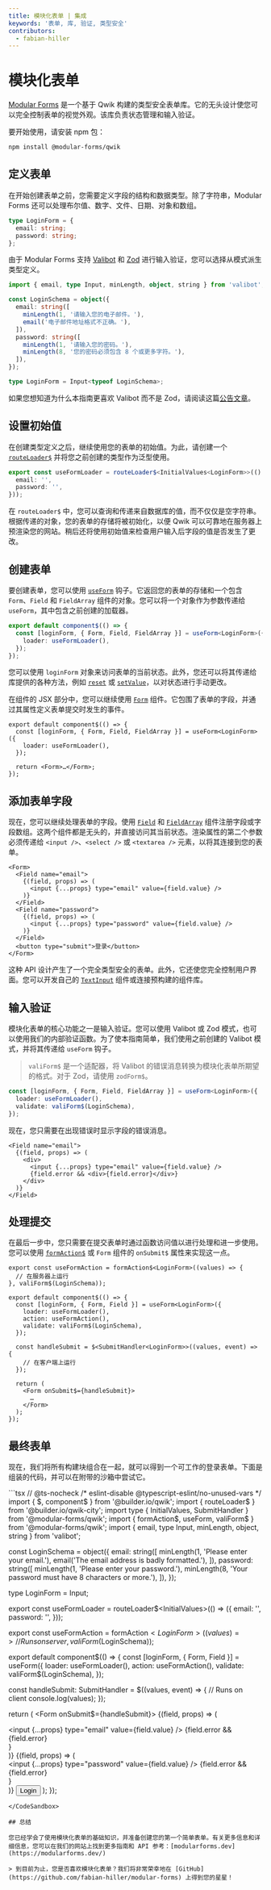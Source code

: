 ```yaml
---
title: 模块化表单 | 集成
keywords: '表单, 库, 验证, 类型安全'
contributors:
  - fabian-hiller
---
```



# 模块化表单

[Modular Forms](https://modularforms.dev/) 是一个基于 Qwik 构建的类型安全表单库。它的无头设计使您可以完全控制表单的视觉外观。该库负责状态管理和输入验证。

要开始使用，请安装 npm 包：

```bash
npm install @modular-forms/qwik
```

## 定义表单

在开始创建表单之前，您需要定义字段的结构和数据类型。除了字符串，Modular Forms 还可以处理布尔值、数字、文件、日期、对象和数组。

```ts
type LoginForm = {
  email: string;
  password: string;
};
```

由于 Modular Forms 支持 [Valibot](https://valibot.dev/) 和 [Zod](https://zod.dev/) 进行输入验证，您可以选择从模式派生类型定义。

```ts
import { email, type Input, minLength, object, string } from 'valibot';

const LoginSchema = object({
  email: string([
    minLength(1, '请输入您的电子邮件。'),
    email('电子邮件地址格式不正确。'),
  ]),
  password: string([
    minLength(1, '请输入您的密码。'),
    minLength(8, '您的密码必须包含 8 个或更多字符。'),
  ]),
});

type LoginForm = Input<typeof LoginSchema>;
```

如果您想知道为什么本指南更喜欢 Valibot 而不是 Zod，请阅读这篇[公告文章](https://www.builder.io/blog/introducing-valibot)。

## 设置初始值

在创建类型定义之后，继续使用您的表单的初始值。为此，请创建一个 [`routeLoader$`](../../route-loader/) 并将您之前创建的类型作为泛型使用。

```ts
export const useFormLoader = routeLoader$<InitialValues<LoginForm>>(() => ({
  email: '',
  password: '',
}));
```

在 `routeLoader$` 中，您可以查询和传递来自数据库的值，而不仅仅是空字符串。根据传递的对象，您的表单的存储将被初始化，以便 Qwik 可以可靠地在服务器上预渲染您的网站。稍后还将使用初始值来检查用户输入后字段的值是否发生了更改。

## 创建表单

要创建表单，您可以使用 [`useForm`](https://modularforms.dev/qwik/api/useForm) 钩子。它返回您的表单的存储和一个包含 `Form`、`Field` 和 `FieldArray` 组件的对象。您可以将一个对象作为参数传递给 `useForm`，其中包含之前创建的加载器。

```ts
export default component$(() => {
  const [loginForm, { Form, Field, FieldArray }] = useForm<LoginForm>({
    loader: useFormLoader(),
  });
});
```

您可以使用 `loginForm` 对象来访问表单的当前状态。此外，您还可以将其传递给库提供的各种方法，例如 [`reset`](https://modularforms.dev/qwik/api/reset) 或 [`setValue`](https://modularforms.dev/qwik/api/setValue)，以对状态进行手动更改。

在组件的 JSX 部分中，您可以继续使用 [`Form`](https://modularforms.dev/qwik/api/Form) 组件。它包围了表单的字段，并通过其属性定义表单提交时发生的事件。

```tsx
export default component$(() => {
  const [loginForm, { Form, Field, FieldArray }] = useForm<LoginForm>({
    loader: useFormLoader(),
  });

  return <Form>…</Form>;
});
```

## 添加表单字段

现在，您可以继续处理表单的字段。使用 [`Field`](https://modularforms.dev/qwik/api/Field) 和 [`FieldArray`](https://modularforms.dev/qwik/api/FieldArray) 组件注册字段或字段数组。这两个组件都是无头的，并直接访问其当前状态。渲染属性的第二个参数必须传递给 `<input />`、`<select />` 或 `<textarea />` 元素，以将其连接到您的表单。

```tsx
<Form>
  <Field name="email">
    {(field, props) => (
      <input {...props} type="email" value={field.value} />
    )}
  </Field>
  <Field name="password">
    {(field, props) => (
      <input {...props} type="password" value={field.value} />
    )}
  </Field>
  <button type="submit">登录</button>
</Form>
```

这种 API 设计产生了一个完全类型安全的表单。此外，它还使您完全控制用户界面。您可以开发自己的 [`TextInput`](https://modularforms.dev/qwik/guides/input-components) 组件或连接预构建的组件库。

## 输入验证

模块化表单的核心功能之一是输入验证。您可以使用 Valibot 或 Zod 模式，也可以使用我们的内部验证函数。为了使本指南简单，我们使用之前创建的 Valibot 模式，并将其传递给 `useForm` 钩子。

> `valiForm$` 是一个适配器，将 Valibot 的错误消息转换为模块化表单所期望的格式。对于 Zod，请使用 `zodForm$`。

```ts
const [loginForm, { Form, Field, FieldArray }] = useForm<LoginForm>({
  loader: useFormLoader(),
  validate: valiForm$(LoginSchema),
});
```

现在，您只需要在出现错误时显示字段的错误消息。

```tsx
<Field name="email">
  {(field, props) => (
    <div>
      <input {...props} type="email" value={field.value} />
      {field.error && <div>{field.error}</div>}
    </div>
  )}
</Field>
```

## 处理提交

在最后一步中，您只需要在提交表单时通过函数访问值以进行处理和进一步使用。您可以使用 [`formAction$`](https://modularforms.dev/qwik/api/formAction$) 或 `Form` 组件的 `onSubmit$` 属性来实现这一点。

```tsx
export const useFormAction = formAction$<LoginForm>((values) => {
  // 在服务器上运行
}, valiForm$(LoginSchema));

export default component$(() => {
  const [loginForm, { Form, Field }] = useForm<LoginForm>({
    loader: useFormLoader(),
    action: useFormAction(),
    validate: valiForm$(LoginSchema),
  });

  const handleSubmit = $<SubmitHandler<LoginForm>>((values, event) => {
    // 在客户端上运行
  });

  return (
    <Form onSubmit$={handleSubmit}>
      …
    </Form>
  );
});
```

## 最终表单

现在，我们将所有构建块组合在一起，就可以得到一个可工作的登录表单。下面是组装的代码，并可以在附带的沙箱中尝试它。

<CodeSandbox src="/src/routes/demo/integration/modular-forms/index.tsx">
```tsx
// @ts-nocheck
/* eslint-disable @typescript-eslint/no-unused-vars */
import { $, component$ } from '@builder.io/qwik';
import { routeLoader$ } from '@builder.io/qwik-city';
import type { InitialValues, SubmitHandler } from '@modular-forms/qwik';
import { formAction$, useForm, valiForm$ } from '@modular-forms/qwik';
import { email, type Input, minLength, object, string } from 'valibot';

const LoginSchema = object({
  email: string([
    minLength(1, 'Please enter your email.'),
    email('The email address is badly formatted.'),
  ]),
  password: string([
    minLength(1, 'Please enter your password.'),
    minLength(8, 'Your password must have 8 characters or more.'),
  ]),
});

type LoginForm = Input<typeof LoginSchema>;

export const useFormLoader = routeLoader$<InitialValues<LoginForm>>(() => ({
  email: '',
  password: '',
}));

export const useFormAction = formAction$<LoginForm>((values) => {
  // Runs on server
}, valiForm$(LoginSchema));

export default component$(() => {
  const [loginForm, { Form, Field }] = useForm<LoginForm>({
    loader: useFormLoader(),
    action: useFormAction(),
    validate: valiForm$(LoginSchema),
  });

  const handleSubmit: SubmitHandler<LoginForm> = $((values, event) => {
    // Runs on client
    console.log(values);
  });

  return (
    <Form onSubmit$={handleSubmit}>
      <Field name="email">
        {(field, props) => (
          <div>
            <input {...props} type="email" value={field.value} />
            {field.error && <div>{field.error}</div>}
          </div>
        )}
      </Field>
      <Field name="password">
        {(field, props) => (
          <div>
            <input {...props} type="password" value={field.value} />
            {field.error && <div>{field.error}</div>}
          </div>
        )}
      </Field>
      <button type="submit">Login</button>
    </Form>
  );
});
```
</CodeSandbox>

## 总结

您已经学会了使用模块化表单的基础知识，并准备创建您的第一个简单表单。有关更多信息和详细信息，您可以在我们的网站上找到更多指南和 API 参考：[modularforms.dev](https://modularforms.dev/)

> 到目前为止，您是否喜欢模块化表单？我们将非常荣幸地在 [GitHub](https://github.com/fabian-hiller/modular-forms) 上得到您的星星！
